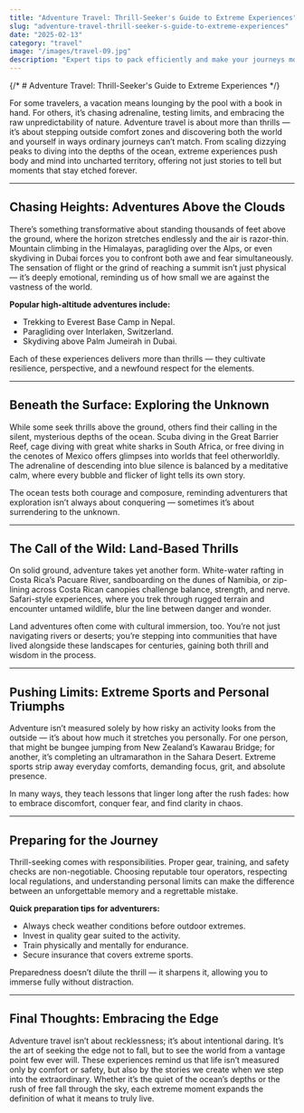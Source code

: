 ```yaml
---
title: "Adventure Travel: Thrill-Seeker's Guide to Extreme Experiences"
slug: "adventure-travel-thrill-seeker-s-guide-to-extreme-experiences"
date: "2025-02-13"
category: "travel"
image: "/images/travel-09.jpg"
description: "Expert tips to pack efficiently and make your journeys more comfortable."
---
```


{/* # Adventure Travel: Thrill-Seeker's Guide to Extreme Experiences */}

For some travelers, a vacation means lounging by the pool with a book in hand. For others, it’s chasing adrenaline, testing limits, and embracing the raw unpredictability of nature. Adventure travel is about more than thrills — it’s about stepping outside comfort zones and discovering both the world and yourself in ways ordinary journeys can’t match. From scaling dizzying peaks to diving into the depths of the ocean, extreme experiences push body and mind into uncharted territory, offering not just stories to tell but moments that stay etched forever.

---

## Chasing Heights: Adventures Above the Clouds

There’s something transformative about standing thousands of feet above the ground, where the horizon stretches endlessly and the air is razor-thin. Mountain climbing in the Himalayas, paragliding over the Alps, or even skydiving in Dubai forces you to confront both awe and fear simultaneously. The sensation of flight or the grind of reaching a summit isn’t just physical — it’s deeply emotional, reminding us of how small we are against the vastness of the world.

**Popular high-altitude adventures include:**

- Trekking to Everest Base Camp in Nepal.
- Paragliding over Interlaken, Switzerland.
- Skydiving above Palm Jumeirah in Dubai.

Each of these experiences delivers more than thrills — they cultivate resilience, perspective, and a newfound respect for the elements.

---

## Beneath the Surface: Exploring the Unknown

While some seek thrills above the ground, others find their calling in the silent, mysterious depths of the ocean. Scuba diving in the Great Barrier Reef, cage diving with great white sharks in South Africa, or free diving in the cenotes of Mexico offers glimpses into worlds that feel otherworldly. The adrenaline of descending into blue silence is balanced by a meditative calm, where every bubble and flicker of light tells its own story.

The ocean tests both courage and composure, reminding adventurers that exploration isn’t always about conquering — sometimes it’s about surrendering to the unknown.

---

## The Call of the Wild: Land-Based Thrills

On solid ground, adventure takes yet another form. White-water rafting in Costa Rica’s Pacuare River, sandboarding on the dunes of Namibia, or zip-lining across Costa Rican canopies challenge balance, strength, and nerve. Safari-style experiences, where you trek through rugged terrain and encounter untamed wildlife, blur the line between danger and wonder.

Land adventures often come with cultural immersion, too. You’re not just navigating rivers or deserts; you’re stepping into communities that have lived alongside these landscapes for centuries, gaining both thrill and wisdom in the process.

---

## Pushing Limits: Extreme Sports and Personal Triumphs

Adventure isn’t measured solely by how risky an activity looks from the outside — it’s about how much it stretches you personally. For one person, that might be bungee jumping from New Zealand’s Kawarau Bridge; for another, it’s completing an ultramarathon in the Sahara Desert. Extreme sports strip away everyday comforts, demanding focus, grit, and absolute presence.

In many ways, they teach lessons that linger long after the rush fades: how to embrace discomfort, conquer fear, and find clarity in chaos.

---

## Preparing for the Journey

Thrill-seeking comes with responsibilities. Proper gear, training, and safety checks are non-negotiable. Choosing reputable tour operators, respecting local regulations, and understanding personal limits can make the difference between an unforgettable memory and a regrettable mistake.

**Quick preparation tips for adventurers:**

- Always check weather conditions before outdoor extremes.
- Invest in quality gear suited to the activity.
- Train physically and mentally for endurance.
- Secure insurance that covers extreme sports.

Preparedness doesn’t dilute the thrill — it sharpens it, allowing you to immerse fully without distraction.

---

## Final Thoughts: Embracing the Edge

Adventure travel isn’t about recklessness; it’s about intentional daring. It’s the art of seeking the edge not to fall, but to see the world from a vantage point few ever will. These experiences remind us that life isn’t measured only by comfort or safety, but also by the stories we create when we step into the extraordinary. Whether it’s the quiet of the ocean’s depths or the rush of free fall through the sky, each extreme moment expands the definition of what it means to truly live.
